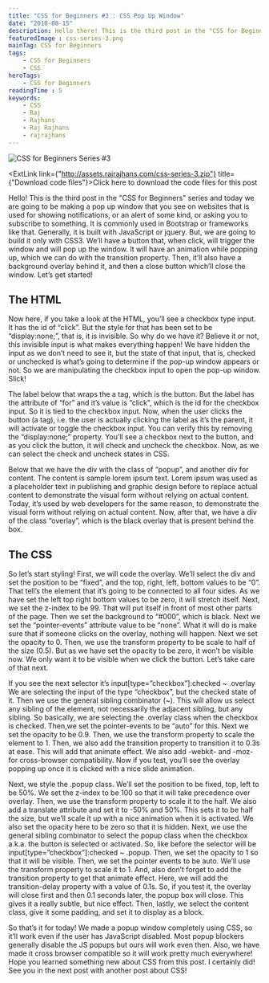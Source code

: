 ```yaml
---
title: "CSS for Beginners #3 : CSS Pop Up Window"
date: "2018-08-15"
description: Hello there! This is the third post in the "CSS for Beginners" series. Today we are going to be making a pop up window completely with CSS and no JS.
featuredImage : css-series-3.png
mainTag: CSS for Beginners
tags:
    - CSS for Beginners
    - CSS
heroTags:
    - CSS for Beginners
readingTime : 5
keywords:
    - CSS
    - Raj
    - Rajhans
    - Raj Rajhans
    - rajrajhans
---
```


![CSS for Beginners Series #3](css-series-3-wide.png "CSS for Beginners Series #3 : Pop Up Window using CSS")

<Alert><ExtLink link={"http://assets.rajrajhans.com/css-series-3.zip"} title={"Download code files"}>Click here to download the code files for this post</ExtLink></Alert>

Hello! This is the third post in the "CSS for Beginners" series and today we are going to be making a pop up window that you see on websites that is used for showing notifications, or an alert of some kind, or asking you to subscribe to something. It is commonly used in Bootstrap or frameworks like that. Generally, it is built with JavaScript or jquery. But, we are going to build it only with CSS3. We’ll have a button that, when click, will trigger the window and will pop up the window. It will have an animation while popping up, which we can do with the transition property. Then, it’ll also have a background overlay behind it, and then a close button which’ll close the window. Let’s get started!

<p style="display:none;" class="codepen" data-height="400" data-theme-id="dark" data-default-tab="result" data-user="rajrajhans" data-slug-hash="MzJOLq" data-preview="true" style="height: 265px; box-sizing: border-box; display: flex; align-items: center; justify-content: center; border: 2px solid; margin: 1em 0; padding: 1em;" data-pen-title="Day #3 of 30 Days CSS">
  <span>See the Pen <a href="https://codepen.io/rajrajhans/pen/MzJOLq">
  Day #3 of 30 Days CSS</a> by Raj (<a href="https://codepen.io/rajrajhans">@rajrajhans</a>)
  on <a href="https://codepen.io">CodePen</a>.</span>
</p>
<script async src="https://static.codepen.io/assets/embed/ei.js"></script>

## The HTML

Now here, if you take a look at the HTML, you’ll see a checkbox type input. It has the id of “click”. But the style for that has been set to be “display:none;”, that is, it is invisible. So why do we have it? Believe it or not, this invisible input is what makes everything happen! We have hidden the input as we don’t need to see it, but the state of that input, that is, checked or unchecked is what’s going to determine if the pop-up window appears or not. So we are manipulating the checkbox input to open the pop-up window. Slick!

The label below that wraps the a tag, which is the button. But the label has the attribute of “for” and it’s value is “click”, which is the id for the checkbox input. So it is tied to the checkbox input. Now, when the user clicks the button (a tag), i.e. the user is actually clicking the label as it’s the parent, it will activate or toggle the checkbox input. You can verify this by removing the “display:none;” property. You’ll see a checkbox next to the button, and as you click the button, it will check and uncheck the checkbox. Now, as we can select the check and uncheck states in CSS.

Below that we have the div with the class of “popup”, and another div for content. The content is sample lorem ipsum text. Lorem ipsum was used as a placeholder text in publishing and graphic design before to replace actual content to demonstrate the visual form without relying on actual content. Today, it’s used by web developers for the same reason, to demonstrate the visual form without relying on actual content. Now, after that, we have a div of the class “overlay”, which is the black overlay that is present behind the box.

## The CSS

So let’s start styling! First, we will code the overlay. We’ll select the div and set the position to be “fixed”, and the top, right, left, bottom values to be “0”. That tell’s the element that it’s going to be connected to all four sides. As we have set the left top right bottom values to be zero, it will stretch itself. Next, we set the z-index to be 99. That will put itself in front of most other parts of the page. Then we set the background to “#000”, which is black. Next we set the “pointer-events” attribute value to be “none”. What it will do is make sure that if someone clicks on the overlay, nothing will happen. Next we set the opacity to 0. Then, we use the transform property to be scale to half of the size (0.5). But as we have set the opacity to be zero, it won’t be visible now. We only want it to be visible when we click the button. Let’s take care of that next.

If you see the next selector it’s input[type=”checkbox”]:checked ~ .overlay We are selecting the input of the type “checkbox”, but the checked state of it. Then we use the general sibling combinator (~). This will allow us select any sibling of the element, not necessarily the adjacent sibling, but any sibling. So basically, we are selecting the .overlay class when the checkbox is checked. Then,we set the pointer-events to be “auto” for this. Next we set the opacity to be 0.9. Then, we use the transform property to scale the element to 1. Then, we also add the transition property to transition it to 0.3s at ease. This will add that animate effect. We also add -webkit- and -moz- for cross-browser compatibility. Now if you test, you’ll see the overlay popping up once it is clicked with a nice slide animation.

Next, we style the .popup class. We’ll set the position to be fixed, top, left to be 50%. We set the z-index to be 100 so that it will take precedence over overlay. Then, we use the transform property to scale it to the half. We also add a translate attribute and set it to -50% and 50%. This sets it to be half the size, but we’ll scale it up with a nice animation when it is activated. We also set the opacity here to be zero so that it is hidden. Next, we use the general sibling combinator to select the popup class when the checkbox a.k.a. the button is selected or activated. So, like before the selector will be input[type=”checkbox”]:checked ~ .popup. Then, we set the opacity to 1 so that it will be visible. Then, we set the pointer events to be auto. We’ll use the transform property to scale it to 1. And, also don’t forget to add the transition property to get that animate effect. Here, we will add the transition-delay property with a value of 0.1s. So, if you test it, the overlay will close first and then 0.1 seconds later, the popup box will close. This gives it a really subtle, but nice effect. Then, lastly, we select the content class, give it some padding, and set it to display as a block.

So that’s it for today! We made a popup window completely using CSS, so it’ll work even if the user has JavaScript disabled. Most popup blockers generally disable the JS popups but ours will work even then. Also, we have made it cross browser compatible so it will work pretty much everywhere! Hope you learned something new about CSS from this post. I certainly did! See you in the next post with another post about CSS!
